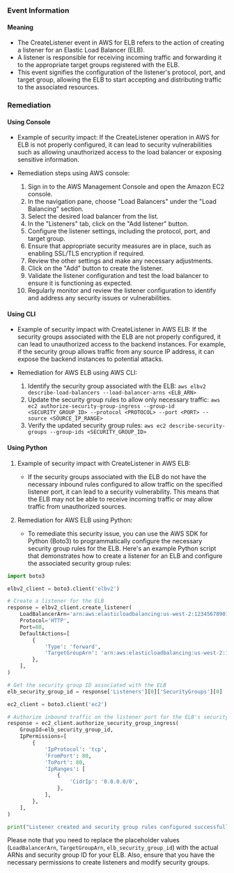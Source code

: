 
### Event Information

#### Meaning

- The CreateListener event in AWS for ELB refers to the action of creating a listener for an Elastic Load Balancer (ELB).
- A listener is responsible for receiving incoming traffic and forwarding it to the appropriate target groups registered with the ELB.
- This event signifies the configuration of the listener's protocol, port, and target group, allowing the ELB to start accepting and distributing traffic to the associated resources.

### Remediation

#### Using Console

- Example of security impact: If the CreateListener operation in AWS for ELB is not properly configured, it can lead to security vulnerabilities such as allowing unauthorized access to the load balancer or exposing sensitive information.

- Remediation steps using AWS console:
  1. Sign in to the AWS Management Console and open the Amazon EC2 console.
  2. In the navigation pane, choose "Load Balancers" under the "Load Balancing" section.
  3. Select the desired load balancer from the list.
  4. In the "Listeners" tab, click on the "Add listener" button.
  5. Configure the listener settings, including the protocol, port, and target group.
  6. Ensure that appropriate security measures are in place, such as enabling SSL/TLS encryption if required.
  7. Review the other settings and make any necessary adjustments.
  8. Click on the "Add" button to create the listener.
  9. Validate the listener configuration and test the load balancer to ensure it is functioning as expected.
  10. Regularly monitor and review the listener configuration to identify and address any security issues or vulnerabilities.

#### Using CLI

- Example of security impact with CreateListener in AWS ELB: If the security groups associated with the ELB are not properly configured, it can lead to unauthorized access to the backend instances. For example, if the security group allows traffic from any source IP address, it can expose the backend instances to potential attacks.

- Remediation for AWS ELB using AWS CLI:
  1. Identify the security group associated with the ELB: `aws elbv2 describe-load-balancers --load-balancer-arns <ELB_ARN>`
  2. Update the security group rules to allow only necessary traffic: `aws ec2 authorize-security-group-ingress --group-id <SECURITY_GROUP_ID> --protocol <PROTOCOL> --port <PORT> --source <SOURCE_IP_RANGE>`
  3. Verify the updated security group rules: `aws ec2 describe-security-groups --group-ids <SECURITY_GROUP_ID>`

#### Using Python

1. Example of security impact with CreateListener in AWS ELB:
   - If the security groups associated with the ELB do not have the necessary inbound rules configured to allow traffic on the specified listener port, it can lead to a security vulnerability. This means that the ELB may not be able to receive incoming traffic or may allow traffic from unauthorized sources.

2. Remediation for AWS ELB using Python:
   - To remediate this security issue, you can use the AWS SDK for Python (Boto3) to programmatically configure the necessary security group rules for the ELB. Here's an example Python script that demonstrates how to create a listener for an ELB and configure the associated security group rules:

```python
import boto3

elbv2_client = boto3.client('elbv2')

# Create a listener for the ELB
response = elbv2_client.create_listener(
    LoadBalancerArn='arn:aws:elasticloadbalancing:us-west-2:123456789012:loadbalancer/app/my-load-balancer/1234567890abcdef',
    Protocol='HTTP',
    Port=80,
    DefaultActions=[
        {
            'Type': 'forward',
            'TargetGroupArn': 'arn:aws:elasticloadbalancing:us-west-2:123456789012:targetgroup/my-targets/1234567890abcdef',
        },
    ],
)

# Get the security group ID associated with the ELB
elb_security_group_id = response['Listeners'][0]['SecurityGroups'][0]

ec2_client = boto3.client('ec2')

# Authorize inbound traffic on the listener port for the ELB's security group
response = ec2_client.authorize_security_group_ingress(
    GroupId=elb_security_group_id,
    IpPermissions=[
        {
            'IpProtocol': 'tcp',
            'FromPort': 80,
            'ToPort': 80,
            'IpRanges': [
                {
                    'CidrIp': '0.0.0.0/0',
                },
            ],
        },
    ],
)

print("Listener created and security group rules configured successfully.")
```

Please note that you need to replace the placeholder values (`LoadBalancerArn`, `TargetGroupArn`, `elb_security_group_id`) with the actual ARNs and security group ID for your ELB. Also, ensure that you have the necessary permissions to create listeners and modify security groups.

